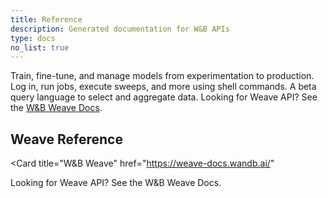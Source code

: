 ```yaml
---
title: Reference
description: Generated documentation for W&B APIs
type: docs
no_list: true
---
```




<CardGroup cols={2}>
<Card title="Python Library" href="/models/ref/python/">
Train, fine-tune, and manage models from experimentation to production.
</Card>
<Card title="Command Line Interface" href="/models/ref/cli/">
Log in, run jobs, execute sweeps, and more using shell commands.
</Card>
</CardGroup>

<CardGroup cols={2}>
<Card title="Query Panels" href="/models/ref/query-panel/">
A beta query language to select and aggregate data.
</Card>
<Card title="W&B Weave">
<ClickableCard href="https://weave-docs.wandb.ai/">
Looking for Weave API? See the <a href="https://weave-docs.wandb.ai/">W&B Weave Docs</a>.
</ClickableCard>
</Card>
</CardGroup>

## Weave Reference

<Card
  title="W&B Weave"
  href="https://weave-docs.wandb.ai/"
>
  Looking for Weave API? See the W&B Weave Docs.
</Card>